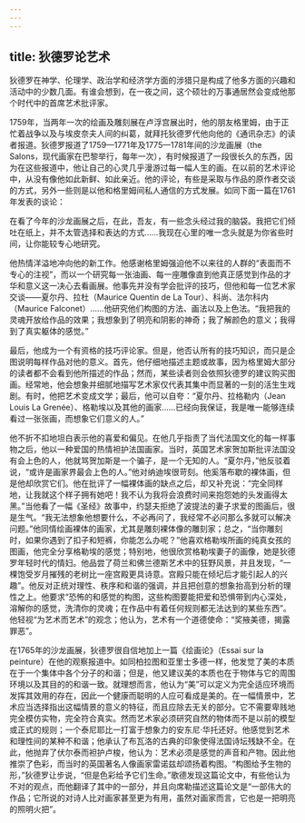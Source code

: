 ```yaml
---
---
---
```

title: 狄德罗论艺术
---




狄德罗在神学、伦理学、政治学和经济学方面的涉猎只是构成了他多方面的兴趣和活动中的少数几面。有谁会想到，在一夜之间，这个硕壮的万事通居然会变成他那个时代中的首席艺术批评家。

1759年，当两年一次的绘画及雕刻展在卢浮宫展出时，他的朋友格里姆，由于正忙着战争以及与埃皮奈夫人间的纠葛，就拜托狄德罗代他向他的《通讯杂志》的读者报道。狄德罗报道了1759—1771年及1775—1781年间的沙龙画展（the Salons，现代画家在巴黎举行，每年一次），有时候报道了一段很长久的东西，因为在这些报道中，他让自己的心灵几乎漫游过每一幅人生的画。在以前的艺术评论中，从没有像他如此新鲜、如此亲近。他的评论，有些是采取与作品的原作者交谈的方式，另外一些则是以他和格里姆间私人通信的方式发展。如同下面一篇在1761年发表的谈论：

在看了今年的沙龙画展之后，在此，吾友，有一些念头经过我的脑袋。我把它们倾吐在纸上，并不太管选择和表达的方式……我现在心里的唯一念头就是为你省些时间，让你能较专心地研究。



他热情洋溢地冲向他的新工作。他感谢格里姆强迫他不以来往的人群的“表面而不专心的注视”，而以一个研究每一张油画、每一座雕像直到他真正感觉到作品的才华和意义这一决心去看画展。他事先并没有学会批评的技巧，但他和每一位艺术家交谈——夏尔丹、拉杜（Maurice Quentin de La Tour）、科尚、法尔科内（Maurice Falconet）……他研究他们构图的方法、画法以及上色法。“我把我的灵魂开放给作品的效果；我想象到了明亮和阴影的神奇；我了解颜色的意义；我得到了真实躯体的感觉。”

最后，他成为一个有资格的技巧评论家。但是，他否认所有的技巧知识，而只是企图说明每样作品对他的意义。首先，他仔细地描述主题或故事，因为格里姆大部分的读者都不会看到他所描述的作品；然而，某些读者则会依照狄德罗的建议购买图画。经常地，他会想象并细腻地描写艺术家仅代表其集中而显著的一刻的活生生戏剧。有时，他把艺术变成文学；最后，他可以自夸：“夏尔丹、拉格勒内（Jean Louis La Grenée）、格勒埃以及其他的画家……已经向我保证，我是唯一能够连续看过一张张画，而想象它们意义的人。”

他不折不扣地坦白表示他的喜爱和偏见。在他几乎指责了当代法国文化的每一样事物之后，他以一种爱国的热情袒护法国画家。当时，英国艺术家贺加斯批评法国没有会上色的人，他就骂贺加斯是一个骗子，是一个无知的人。“夏尔丹，”他反驳着说，“或许是画家界最会上色的人。”他对纳迪埃很苛刻。他奚落布歇的裸体画，但是他却欣赏它们。他在批评了一幅裸体画的缺点之后，却又补充说：“完全同样地，让我就这个样子拥有她吧！我不认为我将会浪费时间来抱怨她的头发画得太黑。”当他看了一幅《圣经》故事中，约瑟夫拒绝了波提法的妻子求爱的图画后，很是生气。“我无法想象他想要什么，不必再问了，我经常不必问那么多就可以解决问题。”他同情绘画裸体的画家，尤其是雕刻裸体像的雕刻家；总之，“当你雕刻时，如果你遇到了扣子和短裤，你能怎么办呢？”他喜欢格勒埃所画的纯真女孩的图画，他完全分享格勒埃的感觉；特别地，他很欣赏格勒埃妻子的画像，她是狄德罗年轻时代的情妇。他品尝了荷兰和佛兰德斯艺术中的狂野风景，并且发现，“一棵饱受岁月摧残的老树比一座宫殿更具诗意。宫殿只能在倾圮后才能引起人的兴趣”。他反对正统对理性、秩序和和谐的强调，并且把创意的想象抬高到分析的理性之上。他要求“恐怖的和感觉的构图，这些构图要能把爱和恐惧带到内心深处，溶解你的感觉，洗清你的灵魂；在作品中有着任何规则都无法达到的某些东西”。他轻视“为艺术而艺术”的观念；他认为，艺术有一个道德使命：“奖掖美德，揭露罪恶”。

在1765年的沙龙画展，狄德罗很自信地加上一篇《绘画论》（Essai sur la peinture）在他的观察报道中。如同柏拉图和亚里士多德一样，他发觉了美的本质在于一个集体中各个分子的和谐；但是，他又建议美的本质也在于物体与它的周围环境以及其目的的和谐一致。就理想而言，他认为“美”可以定义为完全适应环境而发挥其效用的存在，因此一个健康而聪明的人应可看成是美的。在一幅情景中，艺术应当选择指出这幅情景的意义的特征，而且应除去无关的部分。它不需要卑贱地完全模仿实物，完全符合真实。然而艺术家必须研究自然的物体而不是以前的模型或正式的规则；一个泰尼耶比一打富于想象力的安东尼·华托还好。他感觉到艺术和理性间的某种不和谐；他承认了布瓦洛的古典的印象使得法国诗坛残缺不全。在此，他抛弃了伏尔泰而袒护卢梭，他认为：艺术必须是感觉的声音和产物。因此他推崇了色彩，而当时的英国著名人像画家雷诺兹却颂扬着构图。“构图给予生物的形，”狄德罗让步说，“但是色彩给予它们生命。”歌德发现这篇论文中，有些他认为不对的观点，而他翻译了其中的一部分，并且向席勒描述这篇论文是“一部伟大的作品；它所说的对诗人比对画家甚至更为有用，虽然对画家而言，它也是一把明亮的照明火把”。